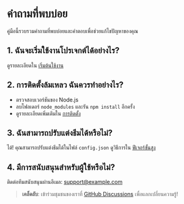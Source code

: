 # คำถามที่พบบ่อย

คู่มือนี้รวบรวมคำถามที่พบบ่อยและคำตอบเพื่อช่วยแก้ไขปัญหาของคุณ

## 1. ฉันจะเริ่มใช้งานโปรเจกต์ได้อย่างไร?

ดูรายละเอียดใน [เริ่มต้นใช้งาน](#/docs?content=getting-started)

## 2. การติดตั้งล้มเหลว ฉันควรทำอย่างไร?

- ตรวจสอบเวอร์ชันของ Node.js
- ลบโฟลเดอร์ `node_modules` และรัน `npm install` อีกครั้ง
- ดูรายละเอียดเพิ่มเติมใน [การติดตั้ง](#/docs?content=installation)

## 3. ฉันสามารถปรับแต่งธีมได้หรือไม่?

ได้! คุณสามารถปรับแต่งธีมได้ในไฟล์ `config.json` ดูวิธีการใน [ฟีเจอร์ขั้นสูง](#/docs?content=advanced-features)

## 4. มีการสนับสนุนสำหรับผู้ใช้หรือไม่?

ติดต่อทีมสนับสนุนผ่านอีเมล: support@example.com

> **เคล็ดลับ**: เข้าร่วมชุมชนของเราที่ [GitHub Discussions](https://github.com/your-repo/project/discussions) เพื่อแลกเปลี่ยนความรู้!